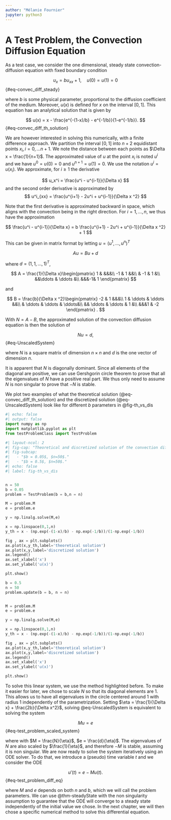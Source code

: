 ```yaml
---
author: "Mélanie Fournier"
jupyter: python3
---
```


# A Test Problem, the Convection Diffusion Equation

As a test case, we consider the one dimensional, steady state convection-diffusion equation with fixed boundary condition

$$
    u_x = bu_{xx} + 1 ,  \quad u(0) = u(1) = 0
$${#eq-convec_diff_steady}

where $b$ is some physical parameter, proportional to the diffusion coefficient of the medium. Moreover, $u(x)$ is defined for $x$ on the interval $[0,1]$. This equation has an analytical solution that is given by

$$
u(x) = x - \frac{e^{-(1-x)/b} - e^{-1/b}}{1-e^{-1/b}}.
$${#eq-convec_diff_th_solution}


We are however interested in solving this numerically, with a finite difference approach. We partition the interval $[0,1]$ into $n+2$ equidistant points $x_i, i = 0, \dots n+1$. We note the distance between each points as $\Delta x = \frac{1}{n+1}$. The approximated value of $u$ at the point $x_i$ is noted $u^i$ and we have $u^0 = u(0) = 0$ and $u^{n+1} = u(1) = 0$. We use the notation $u^i = u(x_i)$. We approximate, for $i \geq 1$ the derivative 

$$
    u_x^i = \frac{u^i - u^{i-1}}{\Delta x}
$$
and the second order derivative is approximated by 
$$
    u^i_{xx} = \frac{u^{i+1} - 2u^i + u^{i-1}}{\Delta x ^2}
$$

Note that the first derivative is approximated backward in space, which aligns with the convection being in the right direction. For $i = 1 , \dots , n$, we thus have the approximation 

$$
\frac{u^i - u^{i-1}}{\Delta x}  = b \frac{u^{i+1} - 2u^i + u^{i-1}}{\Delta x ^2} + 1
$$

This can be given in matrix format by letting $u = (u^1,\dots, u^{n})^T$

$$
    Au = Bu + d
$$

where $d = (1,1,\dots , 1)^T$,

$$
A = \frac{1}{\Delta x}\begin{pmatrix}
    1 &  &&&\\
    -1 & 1 &&\\
    & -1 & 1 &\\
    &&\ddots & \ddots &\\
    &&&-1& 1 
\end{pmatrix}    
$$

and 

$$
B =  \frac{b}{\Delta x ^2}\begin{pmatrix}
    -2 & 1 &&&\\
    1 & \ddots & \ddots &&\\
    & \ddots & \ddots & \ddots&\\
    && \ddots & \ddots & 1 &\\
    &&&1 & -2  
\end{pmatrix} .
$$

With $N = A-B$, the approximated solution of the convection diffusion equation is then the solution of 

$$
Nu = d,
$$ {#eq-UnscaledSystem}

where $N$ is a square matrix of dimension $n \times n$ and $d$ is the one vector of dimension $n$.

:::{.remark}
It is apparent that $N$ is diagonally dominant. Since all elements of the diagonal are positive, we can use Gershgorin circle theorem to prove that all the eigenvalues of $N$ have a positive real part. We thus only need to assume $N$ is non singular to prove that $-N$ is stable.
:::

We plot two examples of what the theoretical solution (@eq-convec_diff_th_solution) and the discretized solution (@eq-UnscaledSystem) look like for different $b$ parameters in @fig-th_vs_dis

```python
#| echo: false
#| output: false
import numpy as np
import matplotlib.pyplot as plt
from testProblemClass import TestProblem
```

```python
#| layout-ncol: 2
#| fig-cap: "Theoretical and discretized solution of the convection diffusion equation, for different parameters."
#| fig-subcap: 
#|   - "$b = 0.05$, $n=50$."
#|   - "$b = 0.5$, $n=50$."
#| echo: false
#| label: fig-th_vs_dis


n = 50
b = 0.05
problem = TestProblem(b = b,n = n)

M = problem.M
e = problem.e

y = np.linalg.solve(M,e)

x = np.linspace(0,1,n)
y_th = x - (np.exp(-(1-x)/b) - np.exp(-1/b))/(1-np.exp(-1/b))

fig , ax = plt.subplots()
ax.plot(x,y_th,label='theoretical solution')
ax.plot(x,y,label='discretized solution')
ax.legend()
ax.set_xlabel('x')
ax.set_ylabel('u(x)')

plt.show()

b = 0.5
n = 50
problem.update(b = b, n = n)


M = problem.M
e = problem.e

y = np.linalg.solve(M,e)

x = np.linspace(0,1,n)
y_th = x - (np.exp(-(1-x)/b) - np.exp(-1/b))/(1-np.exp(-1/b))

fig , ax = plt.subplots()
ax.plot(x,y_th,label='theoretical solution')
ax.plot(x,y,label='discretized solution')
ax.legend()
ax.set_xlabel('x')
ax.set_ylabel('u(x)')

plt.show()
```


To solve this linear system, we use the method highlighted before. To make it easier for later, we chose to scale $N$ so that its diagonal elements are $1$. This allows us to have all eigenvalues in the circle centered around $1$ with radius $1$ independently of the parametrization. Setting $\eta = \frac{1}{\Delta x} + \frac{2b}{\Delta x^2}$, solving @eq-UnscaledSystem is equivalent to solving the system

$$
M u = e
$${#eq-test_problem_scaled_system}

where with $M = \frac{N}{\eta}$, $e = \frac{d}{\eta}$. The eigenvalues of $N$ are also scaled by $\frac{1}{\eta}$, and therefore $-M$ is stable, assuming it is non singular. We are now ready to solve the system iteratively using an ODE solver. To do that, we introduce a (pseudo) time variable $t$ and we consider the ODE

$$
u'(t) = e - Mu(t).
$${#eq-test_problem_diff_eq}


where $M$ and $e$ depends on both $n$ and $b$, which we will call the problem parameters.
We can use @thm-steadyState with the non singularity assumption to guarantee that the ODE will converge to a steady state independently of the initial value we chose. In the next chapter, we will then chose a specific numerical method to solve this differential equation.

